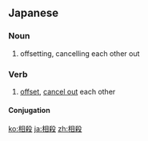 ==Japanese==
{{ja-kanjitab|そう|さい|yomi=on}}

===Noun===
{{ja-noun|そうさい}}

# offsetting, cancelling each other out

===Verb===
{{ja-verb-suru|tr=trans|そうさい}}

# [[offset]], [[cancel out]] each other

====Conjugation====
{{ja-suru|そうさい}}

[[ko:相殺]]
[[ja:相殺]]
[[zh:相殺]]